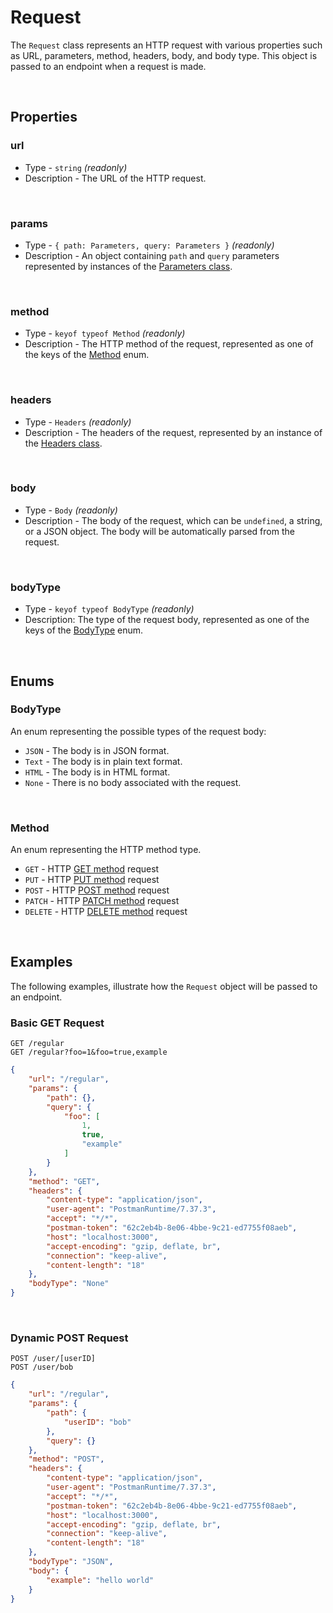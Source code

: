 # Request
The `Request` class represents an HTTP request with various properties such
as URL, parameters, method, headers, body, and body type. This object is passed
to an endpoint when a request is made.


<br/>


## Properties

### url
 * Type - `string` *(readonly)*
 * Description - The URL of the HTTP request.


<br/>


### params
 * Type - `{ path: Parameters, query: Parameters }` *(readonly)*
 * Description - An object containing `path` and `query` parameters represented
    by instances of the [Parameters class](/api/components/parameters).


<br/>


### method
 * Type - `keyof typeof Method` *(readonly)*
 * Description - The HTTP method of the request, represented as one of the keys
    of the [Method](/api/components/request#method-1) enum.


<br/>


### headers
 * Type - `Headers` *(readonly)*
 * Description - The headers of the request, represented by an instance
    of the [Headers class](/api/components/headers).


<br/>


### body
 * Type - `Body` *(readonly)*
 * Description - The body of the request, which can be `undefined`, a string,
    or a JSON object. The body will be automatically parsed from the request.


<br/>


### bodyType
 * Type - `keyof typeof BodyType` *(readonly)*
 * Description: The type of the request body, represented as one of the keys of
    the [BodyType](/api/components/request#bodytypes-1) enum.


<br/>


## Enums

### BodyType
An enum representing the possible types of the request body:
 * `JSON` - The body is in JSON format.
 * `Text` - The body is in plain text format.
 * `HTML` - The body is in HTML format.
 * `None` - There is no body associated with the request.


<br/>


### Method
An enum representing the HTTP method type.
 * `GET` - HTTP [GET method](https://developer.mozilla.org/en-US/docs/Web/HTTP/Methods/GET) request
 * `PUT` - HTTP [PUT method](https://developer.mozilla.org/en-US/docs/Web/HTTP/Methods/PUT) request
 * `POST` - HTTP [POST method](https://developer.mozilla.org/en-US/docs/Web/HTTP/Methods/POST) request
 * `PATCH` - HTTP [PATCH method](https://developer.mozilla.org/en-US/docs/Web/HTTP/Methods/PATCH) request
 * `DELETE` - HTTP [DELETE method](https://developer.mozilla.org/en-US/docs/Web/HTTP/Methods/DELETE) request


<br/>


## Examples
The following examples, illustrate how the `Request` object will be passed to
an endpoint.


### Basic GET Request
`GET /regular` \
`GET /regular?foo=1&foo=true,example`
```json
{
    "url": "/regular",
    "params": {
        "path": {},
        "query": {
            "foo": [
                1,
                true,
                "example"
            ]
        }
    },
    "method": "GET",
    "headers": {
        "content-type": "application/json",
        "user-agent": "PostmanRuntime/7.37.3",
        "accept": "*/*",
        "postman-token": "62c2eb4b-8e06-4bbe-9c21-ed7755f08aeb",
        "host": "localhost:3000",
        "accept-encoding": "gzip, deflate, br",
        "connection": "keep-alive",
        "content-length": "18"
    },
    "bodyType": "None"
}
```


<br/>


### Dynamic POST Request
`POST /user/[userID]` \
`POST /user/bob`
```json
{
    "url": "/regular",
    "params": {
        "path": {
            "userID": "bob"
        },
        "query": {}
    },
    "method": "POST",
    "headers": {
        "content-type": "application/json",
        "user-agent": "PostmanRuntime/7.37.3",
        "accept": "*/*",
        "postman-token": "62c2eb4b-8e06-4bbe-9c21-ed7755f08aeb",
        "host": "localhost:3000",
        "accept-encoding": "gzip, deflate, br",
        "connection": "keep-alive",
        "content-length": "18"
    },
    "bodyType": "JSON",
    "body": {
        "example": "hello world"
    }
}
```

